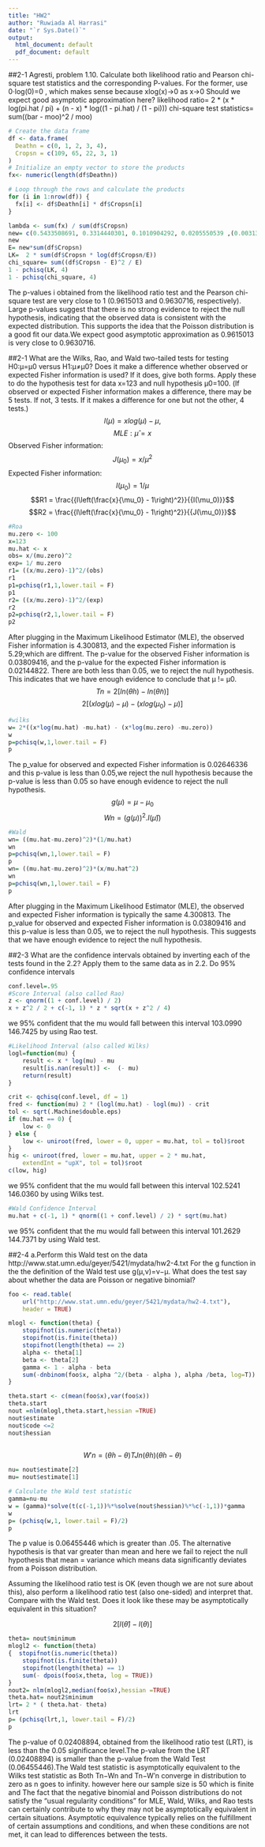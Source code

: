 ```yaml
---
title: "HW2"
author: "Ruwiada Al Harrasi"
date: "`r Sys.Date()`"
output:
  html_document: default
  pdf_document: default
---
```

##2-1
Agresti, problem 1.10. Calculate both likelihood ratio and Pearson chi-square test statistics and the corresponding P-values. For the former, use 0⋅log(0)=0 , which makes sense because xlog(x)→0 as x→0 Should we expect good asymptotic approximation here?
likelihood ratio= 2 * (x * log(pi.hat / pi) + (n - x) * log((1 - pi.hat) / (1 - pi)))
chi-square test statistics= sum((bar - moo)^2 / moo)


```r
# Create the data frame
df <- data.frame(
  Deathn = c(0, 1, 2, 3, 4),
  Cropsn = c(109, 65, 22, 3, 1)
)
# Initialize an empty vector to store the products
fx<- numeric(length(df$Deathn))

# Loop through the rows and calculate the products
for (i in 1:nrow(df)) {
  fx[i] <- df$Deathn[i] * df$Cropsn[i]
}

lambda <- sum(fx) / sum(df$Cropsn)
new= c(0.5433508691, 0.3314440301, 0.1010904292, 0.0205550539 ,(0.0031346457+ 0.0004249719))
new
E= new*sum(df$Cropsn)
LK=  2 * sum(df$Cropsn * log(df$Cropsn/E))
chi_square= sum((df$Cropsn - E)^2 / E)
1 - pchisq(LK, 4)
1 - pchisq(chi_square, 4)


```

The p-values i obtained from the likelihood ratio test and the Pearson chi-square test are very close to 1 (0.9615013 and 0.9630716, respectively). Large p-values suggest that there is no strong evidence to reject the null hypothesis, indicating that the observed data is consistent with the expected distribution. This supports the idea that the Poisson distribution is a good fit our data.We expect good asymptotic approximation as 0.9615013 is very close to  0.9630716.


##2-1 
What are the Wilks, Rao, and Wald two-tailed tests for testing H0:μ=μ0 versus H1:μ≠μ0? Does it make a difference whether observed or expected Fisher information is used? If it does, give both forms. Apply these to do the hypothesis test for data x=123 and null hypothesis μ0=100. (If observed or expected Fisher information makes a difference, there may be 5 tests. If not, 3 tests. If it makes a difference for one but not the other, 4 tests.)
$$l(μ)=xlog(μ)−μ,$$
$$MLE:  μ̂ =x$$
Observed Fisher information: $$ J(μ_0)=x/μ^2$$
Expected Fisher information: $$I(μ_0)=1/μ$$
$$R1 = \frac{{l\left(\frac{x}{\mu_0} - 1\right)^2}}{{I(\mu_0)}}$$
$$R2 = \frac{{l\left(\frac{x}{\mu_0} - 1\right)^2}}{{J(\mu_0)}}$$


```r
#Roa
mu.zero <- 100
x=123
mu.hat <- x
obs= x/(mu.zero)^2
exp= 1/ mu.zero
r1= ((x/mu.zero)-1)^2/(obs)
r1
p1=pchisq(r1,1,lower.tail = F)
p1
r2= ((x/mu.zero)-1)^2/(exp)
r2
p2=pchisq(r2,1,lower.tail = F)
p2
```
After plugging in the Maximum Likelihood Estimator (MLE), the observed Fisher information is  4.300813, and the expected Fisher information is 5.29;which are diffrent. The p-value for the observed Fisher information is 0.03809416, and the p-value for the expected Fisher information is 0.02144822. There are both less than 0.05, we  to reject the null hypothesis. This indicates that we have enough evidence to conclude that μ != μ0.
$$Tn=2[ln(θ̂ n)−ln(θ̃ n)]$$
$$2[(xlog(μ)−μ) -(xlog(μ_0)−μ)]$$
```r
#wilks
w= 2*((x*log(mu.hat) -mu.hat) - (x*log(mu.zero) -mu.zero))
w
p=pchisq(w,1,lower.tail = F)
p
```
The p_value for observed and expected Fisher information is 0.02646336 and this p-value is less than 0.05,we reject the null hypothesis because the p-value is less than 0.05 so have enough evidence to reject the null hypothesis.
$$g(μ)= μ-μ_0$$
$$Wn=(g(μ))^2.I(\hat{\mu}))$$
```r
#Wald
wn= ((mu.hat-mu.zero)^2)*(1/mu.hat)
wn
p=pchisq(wn,1,lower.tail = F)
p
wn= ((mu.hat-mu.zero)^2)*(x/mu.hat^2)
wn
p=pchisq(wn,1,lower.tail = F)
p
```
After plugging in the Maximum Likelihood Estimator (MLE), the observed and expected Fisher information is typically the same 4.300813. The p_value for observed and expected Fisher information is 0.03809416 and this p-value is less than 0.05, we to reject the null hypothesis. This suggests that we have enough evidence to reject the null hypothesis.

##2-3
What are the confidence intervals obtained by inverting each of the tests found in the 2.2? Apply them to the same data as in 2.2. Do 95% confidence intervals

```r
conf.level=.95
#Score Interval (also called Rao)
z <- qnorm((1 + conf.level) / 2)
x + z^2 / 2 + c(-1, 1) * z * sqrt(x + z^2 / 4)
```
we 95% confident that the mu would fall between this interval 103.0990 146.7425 by using Rao test.
```r
#Likelihood Interval (also called Wilks)
logl=function(mu) {
    result <- x * log(mu) - mu
    result[is.nan(result)] <-  (- mu)
    return(result)
}

crit <- qchisq(conf.level, df = 1)
fred <- function(mu) 2 * (logl(mu.hat) - logl(mu)) - crit
tol <- sqrt(.Machine$double.eps)
if (mu.hat == 0) {
    low <- 0
} else {
    low <- uniroot(fred, lower = 0, upper = mu.hat, tol = tol)$root
}
hig <- uniroot(fred, lower = mu.hat, upper = 2 * mu.hat,
    extendInt = "upX", tol = tol)$root
c(low, hig)
```
we 95% confident that the mu would fall between this interval 102.5241 146.0360 by using Wilks test.
```r
#Wald Confidence Interval
mu.hat + c(-1, 1) * qnorm((1 + conf.level) / 2) * sqrt(mu.hat)

```
we 95% confident that the mu would fall between this interval 101.2629 144.7371 by using Wald test.


##2-4
a.Perform this Wald test on the data http://www.stat.umn.edu/geyer/5421/mydata/hw2-4.txt For the g function in the the definition of the Wald test use g(μ,ν)=ν−μ. What does the test say about whether the data are Poisson or negative binomial?
```r

foo <- read.table(
    url("http://www.stat.umn.edu/geyer/5421/mydata/hw2-4.txt"),
    header = TRUE)

mlogl <- function(theta) {
    stopifnot(is.numeric(theta))
    stopifnot(is.finite(theta))
    stopifnot(length(theta) == 2)
    alpha <- theta[1]
    beta <- theta[2]
    gamma <- 1 - alpha - beta
    sum(-dnbinom(foo$x, alpha ^2/(beta - alpha ), alpha /beta, log=T))
}
```

```r
theta.start <- c(mean(foo$x),var(foo$x))
theta.start
nout =nlm(mlogl,theta.start,hessian =TRUE)
nout$estimate
nout$code <=2
nout$hessian
 
```


$$W′n=(θ̂ n−θ)TJn(θ̂ n)(θ̂ n−θ)$$


```r
nu= nout$estimate[2]
mu= nout$estimate[1]

# Calculate the Wald test statistic
gamma=nu-mu
w = (gamma)*solve(t(c(-1,1))%*%solve(nout$hessian)%*%c(-1,1))*gamma
w
p= (pchisq(w,1, lower.tail = F)/2)
p
```

The p value is 0.06455446 which is greater than .05. The alternative hypothesis is that var greater than mean and here we fail to reject the null hypothesis that mean = variance which means data significantly deviates from a Poisson distribution.

Assuming the likelihood ratio test is OK (even though we are not sure about this), also perform a likelihood ratio test (also one-sided) and interpret that. Compare with the Wald test. Does it look like these may be asymptotically equivalent in this situation?

$$    2[l(θ̂ )−l(θ)]      $$
```r

theta= nout$minimum
mlogl2 <- function(theta)
{  stopifnot(is.numeric(theta))
    stopifnot(is.finite(theta))
    stopifnot(length(theta) == 1)
    sum(- dpois(foo$x,theta, log = TRUE))
}
nout2= nlm(mlogl2,median(foo$x),hessian =TRUE)
theta.hat= nout2$minimum
lrt= 2 * ( theta.hat- theta)
lrt
p= (pchisq(lrt,1, lower.tail = F)/2)
p

```
The p-value of 0.02408894, obtained from the likelihood ratio test (LRT), is less than the 0.05 significance level.The p-value from the LRT (0.02408894) is smaller than the p-value from the Wald Test (0.06455446).The Wald test statistic is asymptotically equivalent to the Wilks test statistic as Both Tn−Wn and Tn−W′n converge in distribution to zero as n goes to infinity. however here our sample size is 50 which is finite and The fact that the negative binomial and Poisson distributions do not satisfy the "usual regularity conditions" for MLE, Wald, Wilks, and Rao tests can certainly contribute to why they may not be asymptotically equivalent in certain situations. Asymptotic equivalence typically relies on the fulfillment of certain assumptions and conditions, and when these conditions are not met, it can lead to differences between the tests.